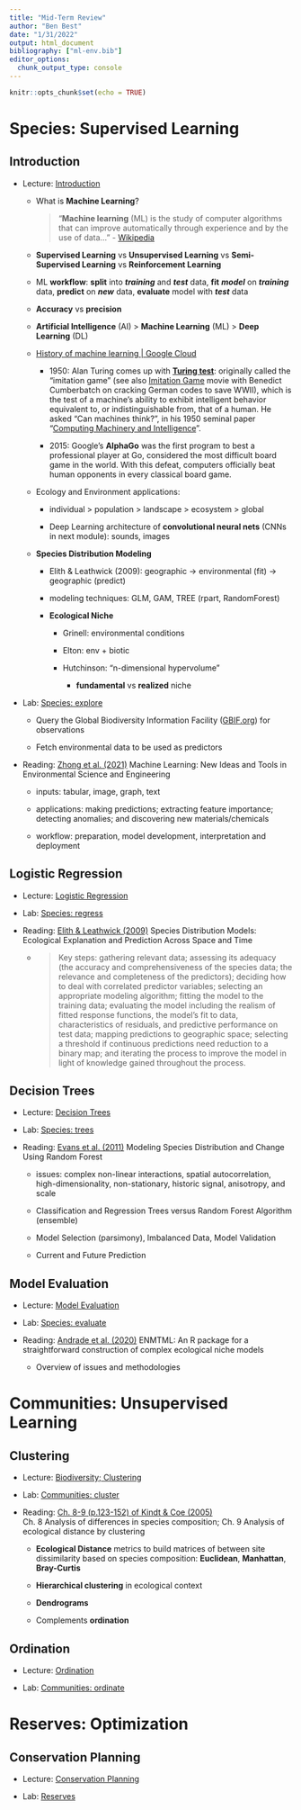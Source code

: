 ```yaml
---
title: "Mid-Term Review"
author: "Ben Best"
date: "1/31/2022"
output: html_document
bibliography: ["ml-env.bib"]
editor_options: 
  chunk_output_type: console
---
```


```r
knitr::opts_chunk$set(echo = TRUE)
```

# Species: Supervised Learning

## Introduction

-   Lecture: [Introduction](https://docs.google.com/presentation/d/1ZNIH-DdHy2B-gJhbVmrMPPiICP_1Q0B0YfqaDmz-mRw/edit?usp=sharing) <a href='https://youtu.be/KmQzGVx6lO8' target='_blank'><i class='fab fa-youtube' role='presentation' aria-label='youtube icon'></i></a>

    -   What is **Machine Learning**?

        > "**Machine learning** (ML) is the study of computer algorithms that can improve automatically through experience and by the use of data..." - [Wikipedia](https://en.wikipedia.org/wiki/Machine_learning)

    -   **Supervised Learning** vs **Unsupervised Learning** vs **Semi-Supervised Learning** vs **Reinforcement Learning**

    -   ML **workflow**: **split** into ***training*** and ***test*** data, **fit** ***model*** on ***training*** data, **predict** on ***new*** data, **evaluate** model with ***test*** data

    -   **Accuracy** vs **precision**

    -   **Artificial Intelligence** (AI) \> **Machine Learning** (ML) \> **Deep Learning** (DL)

    -   [History of machine learning \| Google Cloud](https://cloud.withgoogle.com/build/data-analytics/explore-history-machine-learning/)

        -   1950: Alan Turing comes up with [**Turing test**](https://en.wikipedia.org/wiki/Turing_test#:~:text=The%20Turing%20test%2C%20originally%20called,from%2C%20that%20of%20a%20human.&text=If%20the%20evaluator%20cannot%20reliably,to%20have%20passed%20the%20test.): originally called the "imitation game" (see also [Imitation Game](https://www.google.com/search?q=imitatio+game+movie&rlz=1C5CHFA_enUS833US833&oq=imitatio+game+movie&aqs=chrome..69i57j46i13j0i13l7.5092j0j9&sourceid=chrome&ie=UTF-8) movie with Benedict Cumberbatch on cracking German codes to save WWII), which is the test of a machine's ability to exhibit intelligent behavior equivalent to, or indistinguishable from, that of a human. He asked "Can machines think?", in his 1950 seminal paper "[Computing Machinery and Intelligence](https://en.wikipedia.org/wiki/Computing_Machinery_and_Intelligence "Computing Machinery and Intelligence")".

        -   2015: Google's **AlphaGo** was the first program to best a professional player at Go, considered the most difficult board game in the world. With this defeat, computers officially beat human opponents in every classical board game.

    -   Ecology and Environment applications:

        -   individual \> population \> landscape \> ecosystem \> global

        -   Deep Learning architecture of **convolutional neural nets** (CNNs in next module): sounds, images

    -   **Species Distribution Modeling**

        -   Elith & Leathwick (2009): geographic -\> environmental (fit) -\> geographic (predict)

        -   modeling techniques: GLM, GAM, TREE (rpart, RandomForest)

        -   **Ecological Niche**

            -   Grinell: environmental conditions

            -   Elton: env + biotic

            -   Hutchinson: "n-dimensional hypervolume"

                -   **fundamental** vs **realized** niche

-   Lab: [Species: explore](https://bbest.github.io/eds232-ml/lab1a_sdm-explore.html)

    -   Query the Global Biodiversity Information Facility ([GBIF.org](https://www.gbif.org/)) for observations

    -   Fetch environmental data to be used as predictors

-   Reading: [Zhong et al. (2021)](https://drive.google.com/open?id=1-LYnsLS7ze68f3CNp6I-kFxuGPceGk5c&authuser=benbest%40ucsb.edu&usp=drive_fs) Machine Learning: New Ideas and Tools in Environmental Science and Engineering

    -   inputs: tabular, image, graph, text

    -   applications: making predictions; extracting feature importance; detecting anomalies; and discovering new materials/chemicals

    -   workflow: preparation, model development, interpretation and deployment

## Logistic Regression

-   Lecture: [Logistic Regression](https://docs.google.com/presentation/d/1Oh6lgAAuoktI-M8pjDYSRp0FqTh3JANQhczeR4uVHYw/edit?usp=sharing) <a href='https://youtu.be/5z5dcmHg1tY' target='_blank'><i class='fab fa-youtube' role='presentation' aria-label='youtube icon'></i></a>

-   Lab: [Species: regress](https://bbest.github.io/eds232-ml/lab1b_sdm-regress.html)

-   Reading: [Elith & Leathwick (2009)](https://drive.google.com/open?id=1-LPyMekhOQPkwOJzDYj6RQf7S5wlH8wn&authuser=benbest%40ucsb.edu&usp=drive_fs) Species Distribution Models:
    Ecological Explanation and Prediction Across Space and Time

    -   <div>

        > Key steps: gathering relevant data; assessing its adequacy (the accuracy and comprehensiveness of the species data; the relevance and completeness of the predictors); deciding how to deal with correlated predictor variables; selecting an appropriate modeling algorithm; fitting the model to the training data; evaluating the model including the realism of fitted response functions, the model's fit to data, characteristics of residuals, and predictive performance on test data; mapping predictions to geographic space;
        > selecting a threshold if continuous predictions need reduction to a binary map; and iterating the process to improve the model in light of knowledge gained throughout the process.

        </div>

## Decision Trees

-   Lecture: [Decision Trees](https://docs.google.com/presentation/d/1R4y-QXcIAcRDpmU9_-blpU4_Jkd7olwzVe3BU2w0lF0/edit?usp=sharing) <a href='https://youtu.be/8BsNybYh0Ls' target='_blank'><i class='fab fa-youtube' role='presentation' aria-label='youtube icon'></i></a>

-   Lab: [Species: trees](https://bbest.github.io/eds232-ml/lab1c_sdm-trees.html)

-   Reading: [Evans et al. (2011)](https://drive.google.com/file/d/1FYzbDjCxwacR0iZZmmDJ0Albcw00jru2/view?usp=sharing) Modeling Species Distribution and Change Using Random Forest

    -   issues: complex non-linear interactions, spatial autocorrelation, high-dimensionality, non-stationary,
        historic signal, anisotropy, and scale

    -   Classification and Regression Trees versus Random Forest Algorithm (ensemble)

    -   Model Selection (parsimony), Imbalanced Data, Model Validation

    -   Current and Future Prediction

## Model Evaluation

-   Lecture: [Model Evaluation](https://docs.google.com/presentation/d/1wPfEEhhSdtA6q7wXpucrxop3dTgJrzYdyFskDQAbq3E/edit?usp=sharing) <a href='https://youtu.be/taAM6Bo8bDU' target='_blank'><i class='fab fa-youtube' role='presentation' aria-label='youtube icon'></i></a>

-   Lab: [Species: evaluate](https://bbest.github.io/eds232-ml/lab1d_sdm-evaluate.html)

-   Reading: [Andrade et al. (2020)](https://drive.google.com/open?id=16SIJiRTII6Lj5Ht0xd23DlYacVi477RJ&authuser=ben%40ecoquants.com&usp=drive_fs) ENMTML: An R package for a straightforward construction of complex ecological niche models

    -   Overview of issues and methodologies

# Communities: Unsupervised Learning

## Clustering

-   Lecture: [Biodiversity; Clustering](https://docs.google.com/presentation/d/1TdIjzc5Lu1WCNMMoxyddnt_GO8jLNS_Vc7cCgrxG3lA/edit?usp=sharing) <a href='https://youtu.be/4zXXjgEqPA0' target='_blank'><i class='fab fa-youtube' role='presentation' aria-label='youtube icon'></i></a>

-   Lab: [Communities: cluster](https://bbest.github.io/eds232-ml/lab2a_community-cluster.html)

-   Reading: [Ch. 8-9 (p.123-152) of Kindt & Coe (2005)](https://drive.google.com/open?id=16T7kAO9W5Rz7xSHqwJrOdDu8RUTmTJ89&authuser=ben%40ecoquants.com&usp=drive_fs)\
    Ch. 8 Analysis of differences in species composition;
    Ch. 9 Analysis of ecological distance by clustering

    -   **Ecological Distance** metrics to build matrices of between site dissimilarity based on species composition: **Euclidean**, **Manhattan**, **Bray-Curtis**

    -   **Hierarchical clustering** in ecological context

    -   **Dendrograms**

    -   Complements **ordination**

## Ordination

-   Lecture: [Ordination](https://docs.google.com/presentation/d/1xsRkZq-5U2MakxHTujMPhTJWOeGe7Bs1RGzHM_XPlU0/edit?usp=sharing) <a href='https://youtu.be/p_nZbI9taIc' target='_blank'><i class='fab fa-youtube' role='presentation' aria-label='youtube icon'></i></a>

-   Lab: [Communities: ordinate](https://bbest.github.io/eds232-ml/lab2b_community-ordination.html)

# Reserves: Optimization

## Conservation Planning

-   Lecture: [Conservation Planning](https://docs.google.com/presentation/d/13BmRTMSv_XFeiwJYymbfrQ0ZF5xhI6Yr_OWqD4MXn08/edit?usp=sharing) <a href='https://youtu.be/ZAc7TaCDlMY' target='_blank'><i class='fab fa-youtube' role='presentation' aria-label='youtube icon'></i></a>

-   Lab: [Reserves](https://bbest.github.io/eds232-ml/lab3_reserves.html)
